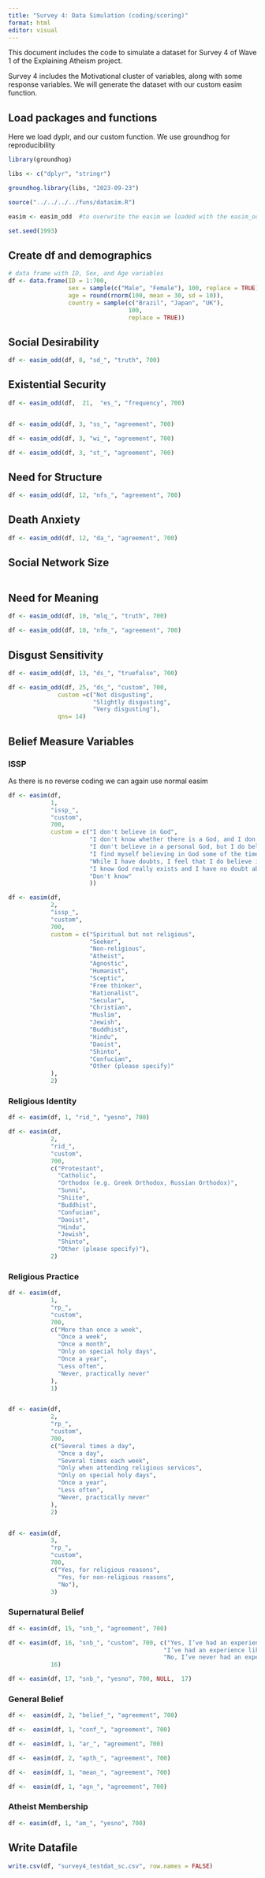 ```yaml
---
title: "Survey 4: Data Simulation (coding/scoring)"
format: html
editor: visual
---
```


This document includes the code to simulate a dataset for Survey 4 of Wave 1 of the Explaining Atheism project.

Survey 4 includes the Motivational cluster of variables, along with some response variables. We will generate the dataset with our custom easim function.

## Load packages and functions

Here we load dyplr, and our custom function. We use groundhog for reproducibility

```r

library(groundhog)

libs <- c("dplyr", "stringr")

groundhog.library(libs, "2023-09-23")

source("../../../../funs/datasim.R")

easim <- easim_odd  #to overwrite the easim we loaded with the easim_odd (so we get alternating cols) rather than changing all the code below to easim_odd

set.seed(1993)
```

## Create df and demographics

```r
# data frame with ID, Sex, and Age variables
df <- data.frame(ID = 1:700,
                 sex = sample(c("Male", "Female"), 100, replace = TRUE),
                 age = round(rnorm(100, mean = 30, sd = 10)), 
                 country = sample(c("Brazil", "Japan", "UK"),
                                  100,
                                  replace = TRUE))
```

## Social Desirability

```r

df <- easim_odd(df, 8, "sd_", "truth", 700)

```

## Existential Security

```r

df <- easim_odd(df,  21,  "es_", "frequency", 700)


df <- easim_odd(df, 3, "ss_", "agreement", 700)

df <- easim_odd(df, 3, "wi_", "agreement", 700)

df <- easim_odd(df, 3, "st_", "agreement", 700)


```

## Need for Structure

```r

df <- easim_odd(df, 12, "nfs_", "agreement", 700)

```

## Death Anxiety

```r

df <- easim_odd(df, 12, "da_", "agreement", 700)

```

## Social Network Size

```r

```

## Need for Meaning

```r

df <- easim_odd(df, 10, "mlq_", "truth", 700)

df <- easim_odd(df, 10, "nfm_", "agreement", 700)

```

## Disgust Sensitivity

```r

df <- easim_odd(df, 13, "ds_", "truefalse", 700)

df <- easim_odd(df, 25, "ds_", "custom", 700,
              custom =c("Not disgusting",
                        "Slightly disgusting",
                        "Very disgusting"),
              qns= 14)

```

## Belief Measure Variables

### ISSP

As there is no reverse coding we can again use normal easim

```r

df <- easim(df,
            1,
            "issp_",
            "custom",
            700,
            custom = c("I don't believe in God",
                       "I don't know whether there is a God, and I don't believe there is any way to find out",
                       "I don't believe in a personal God, but I do believe in a Higher Power of some kind",
                       "I find myself believing in God some of the time, but not at others",
                       "While I have doubts, I feel that I do believe in God.",
                       "I know God really exists and I have no doubt about it.",
                       "Don't know"
                       ))

df <- easim(df,
            2,
            "issp_",
            "custom",
            700,
            custom = c("Spiritual but not religious",
                       "Seeker",
                       "Non-religious",
                       "Atheist",
                       "Agnostic",
                       "Humanist",
                       "Sceptic",
                       "Free thinker",
                       "Rationalist",
                       "Secular",
                       "Christian",
                       "Muslim",
                       "Jewish",
                       "Buddhist",
                       "Hindu",
                       "Daoist",
                       "Shinto",
                       "Confucian",
                       "Other (please specify)"
            ), 
            2)

```

### Religious Identity

```r

df <- easim(df, 1, "rid_", "yesno", 700)

df <- easim(df,
            2,
            "rid_",
            "custom",
            700,
            c("Protestant",
              "Catholic",
              "Orthodox (e.g. Greek Orthodox, Russian Orthodox)",
              "Sunni",
              "Shiite",
              "Buddhist",
              "Confucian",
              "Daoist",
              "Hindu",
              "Jewish",
              "Shinto",
              "Other (please specify)"),
            2)


```

### Religious Practice

```r

df <- easim(df,
            1,
            "rp_",
            "custom",
            700,
            c("More than once a week",
              "Once a week",
              "Once a month",
              "Only on special holy days",
              "Once a year",
              "Less often",
              "Never, practically never"
            ),
            1)


df <- easim(df,
            2,
            "rp_",
            "custom",
            700,
            c("Several times a day",
              "Once a day",
              "Several times each week",
              "Only when attending religious services",
              "Only on special holy days",
              "Once a year",
              "Less often",
              "Never, practically never"
            ),
            2)


df <- easim(df,
            3,
            "rp_",
            "custom",
            700,
            c("Yes, for religious reasons",
              "Yes, for non-religious reasons",
              "No"),
            3)

```

### Supernatural Belief

```r

df <- easim(df, 15, "snb_", "agreement", 700)

df <- easim(df, 16, "snb_", "custom", 700, c("Yes, I’ve had an experience like this.",
                                            "I’ve had an experience like this, but I didn’t associate it with a spiritual force.",
                                            "No, I’ve never had an experience like this."),
            16)

df <- easim(df, 17, "snb_", "yesno", 700, NULL,  17)


```

### General Belief

```r

df <-  easim(df, 2, "belief_", "agreement", 700)

df <-  easim(df, 1, "conf_", "agreement", 700)

df <-  easim(df, 1, "ar_", "agreement", 700)

df <-  easim(df, 2, "apth_", "agreement", 700)

df <-  easim(df, 1, "mean_", "agreement", 700)

df <-  easim(df, 1, "agn_", "agreement", 700)

```

### Atheist Membership

```r

df <- easim(df, 1, "am_", "yesno", 700)
```

## Write Datafile

```r
write.csv(df, "survey4_testdat_sc.csv", row.names = FALSE)
```
